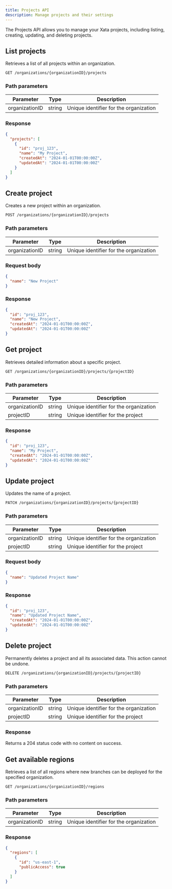 ```yaml
---
title: Projects API
description: Manage projects and their settings
---
```


The Projects API allows you to manage your Xata projects, including listing, creating, updating, and deleting projects.

## List projects

Retrieves a list of all projects within an organization.

```bash
GET /organizations/{organizationID}/projects
```

### Path parameters

| Parameter | Type | Description |
|-----------|------|-------------|
| organizationID | string | Unique identifier for the organization |

### Response

```json
{
  "projects": [
    {
      "id": "proj_123",
      "name": "My Project",
      "createdAt": "2024-01-01T00:00:00Z",
      "updatedAt": "2024-01-01T00:00:00Z"
    }
  ]
}
```

## Create project

Creates a new project within an organization.

```bash
POST /organizations/{organizationID}/projects
```

### Path parameters

| Parameter | Type | Description |
|-----------|------|-------------|
| organizationID | string | Unique identifier for the organization |

### Request body

```json
{
  "name": "New Project"
}
```

### Response

```json
{
  "id": "proj_123",
  "name": "New Project",
  "createdAt": "2024-01-01T00:00:00Z",
  "updatedAt": "2024-01-01T00:00:00Z"
}
```

## Get project

Retrieves detailed information about a specific project.

```bash
GET /organizations/{organizationID}/projects/{projectID}
```

### Path parameters

| Parameter | Type | Description |
|-----------|------|-------------|
| organizationID | string | Unique identifier for the organization |
| projectID | string | Unique identifier for the project |

### Response

```json
{
  "id": "proj_123",
  "name": "My Project",
  "createdAt": "2024-01-01T00:00:00Z",
  "updatedAt": "2024-01-01T00:00:00Z"
}
```

## Update project

Updates the name of a project.

```bash
PATCH /organizations/{organizationID}/projects/{projectID}
```

### Path parameters

| Parameter | Type | Description |
|-----------|------|-------------|
| organizationID | string | Unique identifier for the organization |
| projectID | string | Unique identifier for the project |

### Request body

```json
{
  "name": "Updated Project Name"
}
```

### Response

```json
{
  "id": "proj_123",
  "name": "Updated Project Name",
  "createdAt": "2024-01-01T00:00:00Z",
  "updatedAt": "2024-01-01T00:00:00Z"
}
```

## Delete project

Permanently deletes a project and all its associated data. This action cannot be undone.

```bash
DELETE /organizations/{organizationID}/projects/{projectID}
```

### Path parameters

| Parameter | Type | Description |
|-----------|------|-------------|
| organizationID | string | Unique identifier for the organization |
| projectID | string | Unique identifier for the project |

### Response

Returns a 204 status code with no content on success.

## Get available regions

Retrieves a list of all regions where new branches can be deployed for the specified organization.

```bash
GET /organizations/{organizationID}/regions
```

### Path parameters

| Parameter | Type | Description |
|-----------|------|-------------|
| organizationID | string | Unique identifier for the organization |

### Response

```json
{
  "regions": [
    {
      "id": "us-east-1",
      "publicAccess": true
    }
  ]
}
``` 